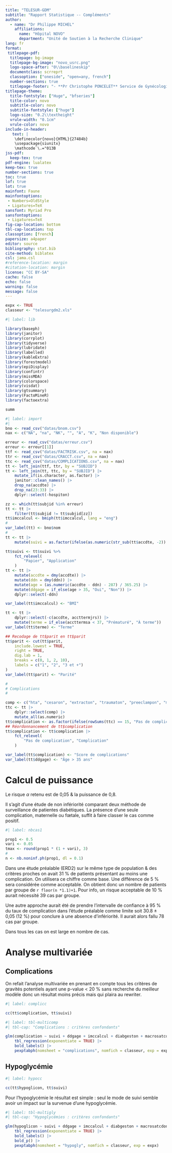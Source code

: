```yaml
---
title: "TELESUR-GDM"
subtitle: "Rapport Statistique -- Compléments"
author: 
  - name: "Dr Philippe MICHEL"
    affiliations:
      name: "Hôpital NOVO"
      department: "Unité de Soutien à la Recherche Clinique"
lang: fr
format: 
 titlepage-pdf:
  titlepage: bg-image
  titlepage-bg-image: "novo_usrc.png"
  logo-space-after: "0\\baselineskip"
  documentclass: scrreprt
  classoption: ["oneside", "open=any, french"]
  number-sections: true
  titlepage-footer: "- **Pr Christophe PONCELET** Service de Gynécologie-Obstétrique -- Hôpital NOVO (Site Pontoise)\\newline - **Dr Catherine CAMPINOS** Service d'Endocrinologie - Diabétologie -- Hôpital NOVO (Site Pontoise)\\newline \\newline Télésurveillance glycémique du diabète gestationnel via l’application *MyDiabby©* vs le suivi classique par le carnet patient\\newline Étude rétrospective monocentrique\\newline \\today"
titlepage-theme:
  title-fontstyle: ["Huge", "bfseries"]
  title-color: novo
  subtitle-color: novo
  subtitle-fontstyle: ["huge"]
  logo-size: "0.2\\textheight"
  vrule-width: "0.1cm"
  vrule-color: novo
include-in-header:
   text: |
    \definecolor{novo}{HTML}{27484b}
    \usepackage{siunitx}
    \mathcode`\.="013B 
jss-pdf:
  keep-tex: true  
pdf-engine: lualatex
keep-tex: true
number-sections: true
toc: true
lof: true
lot: true
mainfont: Faune
mainfontoptions:
 - Numbers=OldStyle
 - Ligatures=TeX
sansfont: Myriad Pro
sansfontoptions:
 - Ligatures=TeX
fig-cap-location: bottom
tbl-cap-location: top
classoption: [french]
papersize: a4paper
editor: source
bibliography: stat.bib
cite-method: biblatex
csl: jama.csl
#reference-location: margin
#citation-location: margin
license: "CC BY-SA"
cache: false
echo: false
warning: false
message: false
---
```



```r
expx <- TRUE
classeur <- "telesurgdm2.xls"
```

```r
#| label: lib

library(baseph)
library(janitor)
library(corrplot)
library(tidyverse)
library(lubridate)
library(labelled)
library(kableExtra)
library(forestmodel)
library(epiDisplay)
library(confintr)
library(missMDA)
library(colorspace)
library(visdat)
library(gtsummary)
library(FactoMineR)
library(factoextra)

summ

```

```r
#| label: import
#|
bno <- read_csv("datas/bnom.csv")
nax <- c("NA", "na", "NK", "", "A", "K", "Non disponible")

erreur <- read_csv("datas/erreur.csv")
erreur <- erreur[[1]]
ttf <- read_csv("datas/FACTRISK.csv", na = nax)
ttr <- read_csv("datas/CRACCT.csv", na = nax)
ttc <- read_csv("datas/COMPLICATIONS.csv", na = nax)
tt <- left_join(ttf, ttr, by = "SUBJID")
tt <- left_join(tt, ttc, by = "SUBJID") |>
    mutate_if(is.character, as.factor) |>
    janitor::clean_names() |>
    drop_na(accdte) |>
    drop_na(23:33) |>
    dplyr::select(-hospiton)

zz <- which(tt$subjid %in% erreur)
tt <- tt |>
    filter(tt$subjid != tt$subjid[zz])
tt$imccalcul <- bmiph(tt$imccalcul, lang = "eng")
#
var_label(tt) <- bno$nom
#
tt <- tt |>
    mutate(suivi = as.factor(ifelse(as.numeric(str_sub(tt$accdte, -2)) > 18, "Application", "Papier")))

tt$suivi <- tt$suivi %>%
    fct_relevel(
        "Papier", "Application"
    )
tt <- tt |>
    mutate(accdte = dmy(accdte)) |>
    mutate(ddn = dmy(ddn)) |>
    mutate(age = (as.numeric(accdte - ddn) - 287) / 365.25) |>
    mutate(ddgage = if_else(age > 35, "Oui", "Non")) |>
    dplyr::select(-ddn)

var_label(tt$imccalcul) <- "BMI"

tt <- tt |>
    dplyr::select(-c(accdte, accttermjrs)) |>
    mutate(terme = if_else(accttermsa < 37, "Prématuré", "À terme"))
var_label(tt$terme) <- "Terme"

## Recodage de tt$parit en tt$parit
tt$parit <- cut(tt$parit,
    include.lowest = TRUE,
    right = TRUE,
    dig.lab = 1,
    breaks = c(0, 1, 2, 10),
    labels = c("1", "2", "3 et +")
)
var_label(tt$parit) <- "Parité"

#
# Complications
#

comp <- c("hta", "cesaron", "extracton", "traumaton", "preeclampon", "macroson", "rciuon", "apgaron", "mfiuon", "hypoglicon", "hypocalcon", "acidoson", "dystocon", "fracton", "icteron")
ttc <- tt |>
    dplyr::select(comp) |>
    mutate_all(as.numeric)
tt$complication <- as.factor(ifelse(rowSums(ttc) == 15, "Pas de complication", "Complication"))
## Réordonnancement de tt$complication
tt$complication <- tt$complication |>
    fct_relevel(
        "Pas de complication", "Complication"
    )

var_label(tt$complication) <- "Score de complications"
var_label(tt$ddgage) <- "Âge > 35 ans"
```


# Calcul de puissance


Le risque $\alpha$ retenu est de 0,05 & la puissance de 0,8.

Il s'agit d'une étude de non infériorité comparant deux méthode de surveillance de patientes diabétiques. La présence d'une seule complication, maternelle ou fœtale, suffit à faire classer le cas comme positif. 

```r
#| label: nbcas1

prop1 <- 0.5
vari <- 0.05
tmax <- round(prop1 * (1 + vari), 3)
#
n <- nb.noninf.ph(prop1, dl = 0.1)
```


Dans une étude préalable (ERD2) sur le même type de population & des critères proches on avait 31 % de patients présentant au moins une complication. On utilisera ce chiffre comme base. Une différence de 5 % sera considérée comme acceptable. On obtient donc un nombre de patients par groupe de `r floor(n *1.1)+1`.  Pour info, un risque acceptable de 10 % aurait nécessité 39 cas par groupe.

Une autre approche aurait été de prendre l'intervalle de confiance à 95 % du taux de complication dans l'étude préalable comme limite soit 30.8 ± 0,05 (12 %) pour conclure à une absence d'infériorité. Il aurait alors fallu 78 cas par groupe.  

Dans tous les cas on est large en nombre de cas. 


# Analyse multivariée

## Complications

On refait l'analyse multivariée en prenant en compte tous les critères de gravités potentiels ayant une p-value < 20 % sans recherche du meilleur modèle donc un résultat moins précis mais qui plaira au rewriter. 

```r
#| label: complicc

cc(tt$complication, tt$suivi)
```


```r
#| label: tbl-multicomp
#| tbl-cap: "Complications : critères confondants"

glm(complication ~ suivi + ddgage + imccalcul + diabgeston + macrosatcdon + parit + fingrospds, data = tt, family = "binomial") |>
    tbl_regression(exponentiate = TRUE) |>
    bold_labels() |>
    pexptabph(nomsheet = "complications", nomfich = classeur, exp = expx)
```

## Hypoglycémie

```r
#| label: hypocc

cc(tt$hypoglicon, tt$suivi)
```


Pour l'hypoglycémie le résultat est simple : seul le mode de suivi semble avoir un impact sur la survenue d'une hypoglycémie.

```r
#| label: tbl-multigly
#| tbl-cap: "Hypoglycémies : critères confondants"

glm(hypoglicon ~ suivi + ddgage + imccalcul + diabgeston + macrosatcdon + parit + fingrospds, data = tt, family = "binomial") |>
    tbl_regression(exponentiate = TRUE) |>
    bold_labels() |>
    bold_p() |>
    pexptabph(nomsheet = "hypogly", nomfich = classeur, exp = expx)
```

